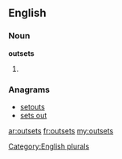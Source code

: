 ==English==

===Noun===
'''outsets'''

# {{plural of|[[outset]]}}

===Anagrams===
* [[setouts#English|setouts]]
* [[sets out#English|sets out]]

[[Category:English plurals]]

[[ar:outsets]]
[[fr:outsets]]
[[my:outsets]]